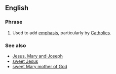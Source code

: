 ==English==

===Phrase===
{{head|en|phrase}}

# {{context|idiomatic}} Used to add [[emphasis]], particularly by [[Catholics]].

===See also===
* [[Jesus, Mary and Joseph]]
* [[sweet Jesus]]
* [[sweet Mary mother of God]]